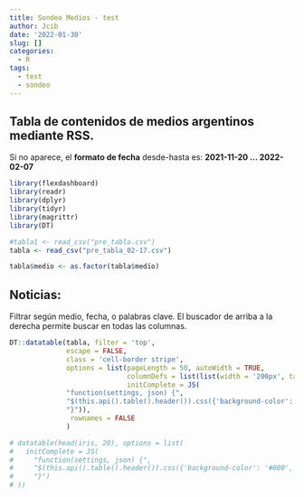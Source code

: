 ```yaml
---
title: Sondeo Medios - test
author: Jcib
date: '2022-01-30'
slug: []
categories:
  - R
tags:
  - test
  - sondeo
---
```


Tabla de contenidos de medios argentinos mediante RSS.
---

Si no aparece, el **formato de fecha** desde-hasta es: **2021-11-20 ... 2022-02-07**

```r
library(flexdashboard)
library(readr)
library(dplyr)
library(tidyr)
library(magrittr)
library(DT)
```

```r
#tabla1 <- read_csv("pre_tabla.csv")
tabla <- read_csv("pre_tabla_02-17.csv")

tabla$medio <- as.factor(tabla$medio)
```

## Noticias:

Filtrar según medio, fecha, o palabras clave. El buscador de arriba a la derecha permite buscar en todas las columnas.

```r

DT::datatable(tabla, filter = 'top', 
              escape = FALSE, 
              class = 'cell-border stripe',
              options = list(pageLength = 50, autoWidth = TRUE,
                             columnDefs = list(list(width = '200px', targets = 3)),
                             initComplete = JS(
              "function(settings, json) {",
              "$(this.api().table().header()).css({'background-color': '#000', 'color': '#fff'});",
              "}")),
               rownames = FALSE
              )

# datatable(head(iris, 20), options = list(
#   initComplete = JS(
#     "function(settings, json) {",
#     "$(this.api().table().header()).css({'background-color': '#000', 'color': '#fff'});",
#     "}")
# ))
```
